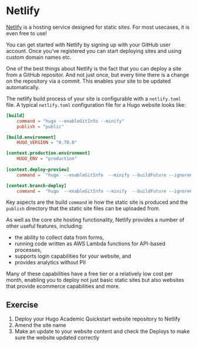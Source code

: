 # Netlify

[Netlify](https://netlify.com/) is a hosting service designed for static sites. For most usecases, it is even free to use!

You can get started with Netlify by signing up with your GitHub user account. Once you've registered you can start deploying sites and using custom domain names etc.

One of the best things about Netlify is the fact that you can deploy a site from a GitHub repositor. And not just once, but every time there is a change on the repository via a commit. This enables your site to be updated automatically.

The netlify build process of your site is configurable with a `netlify.toml` file. A typical `netlify.toml` configuration file for a Hugo website looks like:

```toml
[build]
    command = "hugo --enableGitInfo --minify"
    publish = "public"

[build.environment]
    HUGO_VERSION = "0.70.0"

[context.production.environment]
    HUGO_ENV = "production"
    
[context.deploy-preview]
    command =  "hugo  --enableGitInfo  --minify --buildFuture --ignoreCache -b $DEPLOY_PRIME_URL"

[context.branch-deploy]
    command =  "hugo  --enableGitInfo --minify  --buildFuture --ignoreCache -b $DEPLOY_PRIME_URL"
```

Key aspects are the build `command` ie how the static site is produced and the `publish` directory that the static site files can be uploaded from.

As well as the core site hosting functionality, Netlify provides a number of other useful features, including:

- the ability to collect data from forms,
- running code written as AWS Lambda functions for API-based processes,
- supports login capabilities for your website, and
- provides analytics without PII

Many of these capabilities have a free tier or a relatively low cost per month, enabling you to deploy not just basic static sites but also websites that provide ecommerce capabilities and more.

## Exercise
1. Deploy your Hugo Academic Quickstart website repository to Netlify
2. Amend the site name
3. Make an update to your website content and check the Deploys to make sure the website updated correctly